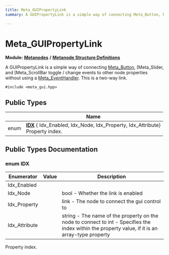 ```yaml
---
title: Meta_GUIPropertyLink
summary: A GUIPropertyLink is a simple way of connecting Meta_Button, Meta_Slider, and Meta_ScrollBar toggle / change events to other node properties without using a Meta_EventHandler. This is a two-way link. 

---
```


# Meta_GUIPropertyLink

**Module:** **[Metanodes](../Modules/group__api__metanodes.mdx)** **/** **[Metanode Structure Definitions](../Modules/group__api__metadefs.mdx)**



A GUIPropertyLink is a simple way of connecting [Meta_Button](../Classes/struct_meta___button.mdx), [Meta_Slider, and [Meta_ScrollBar toggle / change events to other node properties without using a [Meta_EventHandler](../Classes/struct_meta___event_handler.mdx). This is a two-way link. 


`#include <meta_gui.hpp>`

## Public Types

|                | Name           |
| -------------- | -------------- |
| enum| **[IDX](../Classes/struct_meta___g_u_i_property_link.mdx#enum-idx)** { Idx_Enabled, Idx_Node, Idx_Property, Idx_Attribute}<br />Property index.  |

## Public Types Documentation

### enum IDX

| Enumerator | Value | Description |
| ---------- | ----- | ----------- |
| Idx_Enabled | |   |
| Idx_Node | | bool - Whether the link is enabled   |
| Idx_Property | | link - The node to connect the gui control to   |
| Idx_Attribute | | string - The name of the property on the node to connect to  int - Specifies the index within the property value, if it is an array-type property  |



Property index. 

